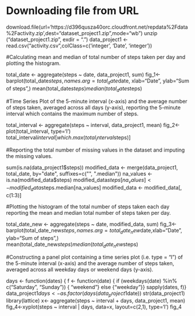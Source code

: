 # Downloading file from URL 

download.file(url='https://d396qusza40orc.cloudfront.net/repdata%2Fdata%2Factivity.zip',dest="dataset_project1.zip",mode="wb")
unzip ("dataset_project1.zip", exdir = ".")
data_project1 <- read.csv("activity.csv",colClass=c('integer', 'Date', 'integer'))

#Calculating mean and median of total number of steps taken per day and plotting the histogram.


total_date <- aggregate(steps ~ date, data_project1, sum)
fig_1<-barplot(total_date$steps, names.arg=total_date$date, xlab="Date", ylab="Sum of steps",)
mean(total_date$steps)
median(total_date$steps)


#Time Series Plot of the 5-minute interval (x-axis) and the average number of steps taken, averaged across all days (y-axis), reporting the 5-minute interval which contains the maximum number of steps.

total_interval <- aggregate(steps ~ interval, data_project1, mean)
fig_2<-plot(total_interval, type='l')
total_interval$interval[which.max(total_interval$steps)]

#Reporting the total number of missing values in the dataset and imputing the missing values.

sum(is.na(data_project1$steps))
modified_data <- merge(data_project1, total_date, by="date", suffixes=c("", ".median"))
na_values <- is.na(modified_data$steps)
modified_data$steps[na_values] <- modified_data$steps.median[na_values]
modified_data <- modified_data[, c(1:3)]

#Plotting the histogram of the total number of steps taken each day  reporting the mean and median total number of steps taken per day. 

total_date_new <- aggregate(steps ~ date, modified_data, sum)
fig_3<-barplot(total_date_new$steps, names.arg=total_date_new$date,xlab="Date", ylab="Sum of steps",)
mean(total_date_new$steps)
median(total_date_new$steps)

#Constructing a panel plot containing a time series plot (i.e. type = "l") of the 5-minute interval (x-axis) and the average number of steps taken, averaged across all weekday days or weekend days (y-axis).

days <- function(dates) {
  f <- function(date) {
    if (weekdays(date) %in% c("Saturday", "Sunday")) { "weekend"}
    else {"weekday"}}
  sapply(dates, f)}
data_project1$days <- as.factor(days(data_project1$date))
str(data_project1)
library(lattice)
x<- aggregate(steps ~ interval + days, data_project1, mean)
fig_4<-xyplot(steps ~ interval | days, data=x, layout=c(2,1), type='l')
fig_4



